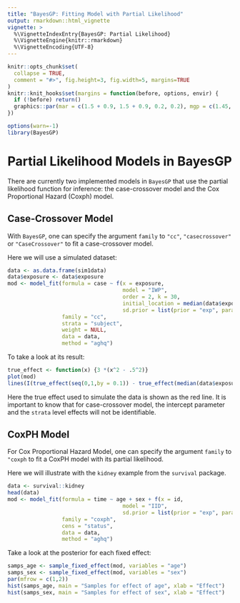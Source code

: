 ```yaml
---
title: "BayesGP: Fitting Model with Partial Likelihood"
output: rmarkdown::html_vignette
vignette: >
  %\VignetteIndexEntry{BayesGP: Partial Likelihood}
  %\VignetteEngine{knitr::rmarkdown}
  %\VignetteEncoding{UTF-8}
---
```


```r
knitr::opts_chunk$set(
  collapse = TRUE,
  comment = "#>", fig.height=3, fig.width=5, margins=TRUE
)
knitr::knit_hooks$set(margins = function(before, options, envir) {
  if (!before) return()
  graphics::par(mar = c(1.5 + 0.9, 1.5 + 0.9, 0.2, 0.2), mgp = c(1.45, 0.45, 0), cex = 1.25, bty='n')
})
```


```r
options(warn=-1)
library(BayesGP)
```

# Partial Likelihood Models in BayesGP

There are currently two implemented models in `BayesGP` that use the partial likelihood function for inference: the case-crossover model and the Cox Proportional Hazard (Coxph) model.



## Case-Crossover Model

With `BayesGP`, one can specify the argument `family` to `"cc"`, `"casecrossover"` or `"CaseCrossover"` to fit a case-crossover model.

Here we will use a simulated dataset:
```r
data <- as.data.frame(sim1data)
data$exposure <- data$exposure
mod <- model_fit(formula = case ~ f(x = exposure, 
                                    model = "IWP", 
                                    order = 2, k = 30,
                                    initial_location = median(data$exposure), 
                                    sd.prior = list(prior = "exp", param = list(u = 1, alpha = 0.5), h = 1)),
                 family = "cc",
                 strata = "subject",
                 weight = NULL,
                 data = data,
                 method = "aghq")

```

To take a look at its result:

```r
true_effect <- function(x) {3 *(x^2 - .5^2)}
plot(mod)
lines(I(true_effect(seq(0,1,by = 0.1)) - true_effect(median(data$exposure))) ~ seq(0,1,by = 0.1), col = "red")
```

Here the true effect used to simulate the data is shown as the red line. It is important to know that for case-crossover model, the intercept parameter and the `strata` level effects will not be identifiable.



## CoxPH Model


For Cox Proportional Hazard Model, one can specify the argument `family` to `"coxph` to fit a CoxPH model with its partial likelihood.

Here we will illustrate with the `kidney` example from the `survival` package.

```r
data <- survival::kidney
head(data)
mod <- model_fit(formula = time ~ age + sex + f(x = id, 
                                    model = "IID", 
                                    sd.prior = list(prior = "exp", param = list(u = 1, alpha = 0.5))),
                 family = "coxph",
                 cens = "status",
                 data = data,
                 method = "aghq")
```

Take a look at the posterior for each fixed effect:

```r
samps_age <- sample_fixed_effect(mod, variables = "age")
samps_sex <- sample_fixed_effect(mod, variables = "sex")
par(mfrow = c(1,2))
hist(samps_age, main = "Samples for effect of age", xlab = "Effect")
hist(samps_sex, main = "Samples for effect of sex", xlab = "Effect")
```

 

